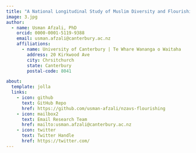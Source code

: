 ```yaml
---
title: "A National Longitudinal Study of Muslim Diversity and Flourishing"
image: 3.jpg
author:
  - name: Usman Afzali, PhD
    orcid: 0000-0001-5119-9388
    email: usman.afzali@canterbury.ac.nz
    affiliations:
      - name: University of Canterbury | Te Whare Wananga o Waitaha
        address: 20 Kirkwood Ave
        city: Chrsitchurch
        state: Canterbury
        postal-code: 8041

about:
  template: jolla
  links:
    - icon: github
      text: GitHub Repo
      href: https://github.com/usman-afzali/nzavs-flourishing
    - icon: mailbox2
      text: Email Research Team
      href: mailto:usman.afzali@canterbury.ac.nz
    - icon: twitter
      text: Twitter Handle
      href: https://twitter.com/
---
```

